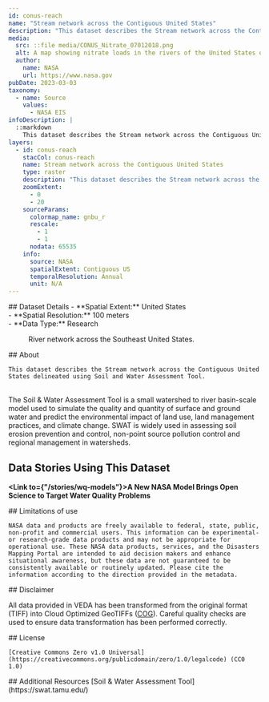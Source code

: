 ```yaml
---
id: conus-reach
name: "Stream network across the Contiguous United States"
description: "This dataset describes the Stream network across the Contiguous United States delineated using Soil and Water Assessment Tool"
media:
  src: ::file media/CONUS_Nitrate_07012018.png
  alt: A map showing nitrate loads in the rivers of the United States on 07/01/2018
  author:
    name: NASA
    url: https://www.nasa.gov
pubDate: 2023-03-03
taxonomy:
  - name: Source
    values:
      - NASA EIS
infoDescription: |
  ::markdown
    This dataset describes the Stream network across the Contiguous United States delineated using Soil and Water Assessment Tool
layers:
  - id: conus-reach
    stacCol: conus-reach
    name: Stream network across the Contiguous United States
    type: raster
    description: "This dataset describes the Stream network across the Contiguous United States delineated using Soil and Water Assessment Tool"
    zoomExtent:
      - 0
      - 20
    sourceParams:
      colormap_name: gnbu_r
      rescale:
        - 1
        - 1
      nodata: 65535
    info:
      source: NASA
      spatialExtent: Contiguous US
      temporalResolution: Annual
      unit: N/A
---
```


<Block>
  <Prose>   
    ## Dataset Details
    - **Spatial Extent:** United States<br />
    - **Spatial Resolution:** 100 meters<br />
    - **Data Type:** Research<br />
  </Prose>
<Figure>
    <Map
      center={[-86.3345, 32.4595]}
      zoom={4}
      datasetId='conus-reach'
      layerId='conus-reach'
      dateTime='2020-01-01'
    />
    <Caption
      attrAuthor='NASA'
      attrUrl='https://nasa.gov/'
    >
    River network across the Southeast United States.
    </Caption>
  </Figure>
</Block>


<Block>
  <Prose>
    ## About
    
	This dataset describes the Stream network across the Contiguous United States delineated using Soil and Water Assessment Tool. 
  <br />
  The Soil & Water Assessment Tool is a small watershed to river basin-scale model used to simulate the quality and quantity of surface and ground water and predict the environmental impact of land use, land management practices, and climate change. SWAT is widely used in assessing soil erosion prevention and control, non-point source pollution control and regional management in watersheds.
  </Prose>
</Block>


<Block>
  <Prose>
  
  ## Data Stories Using This Dataset
  
  **<Link to={"/stories/wq-models"}>A New NASA Model Brings Open Science to Target Water Quality Problems</Link>**
  </Prose>
</Block>


<Block>
  <Prose>
    ## Limitations of use

    NASA data and products are freely available to federal, state, public, non-profit and commercial users. This information can be experimental- or research-grade data products and may not be appropriate for operational use. These NASA data products, services, and the Disasters Mapping Portal are intended to aid decision makers and enhance situational awareness, but these data are not guaranteed to be consistently available or routinely updated. Please cite the information according to the direction provided in the metadata.
  </Prose>
</Block>


<Block>
  <Prose>
  ## Disclaimer

  All data provided in VEDA has been transformed from the original format (TIFF) into Cloud Optimized GeoTIFFs ([COG](https://www.cogeo.org)). Careful quality checks are used to ensure data transformation has been performed correctly.  
  </Prose>
</Block>


<Block>
  <Prose>
    ## License

    [Creative Commons Zero v1.0 Universal](https://creativecommons.org/publicdomain/zero/1.0/legalcode) (CC0 1.0)
  </Prose>
</Block>


<Block>
  <Prose>
    ## Additional Resources
    [Soil & Water Assessment Tool](https://swat.tamu.edu/)
  </Prose>
</Block>

